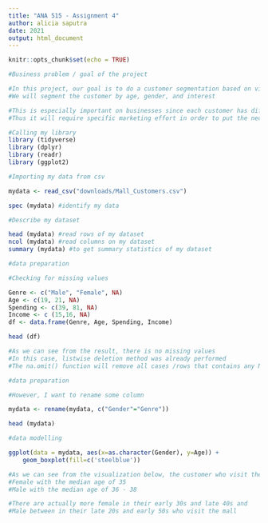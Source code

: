 ```yaml
---
title: "ANA 515 - Assignment 4"
author: alicia saputra
date: 2021
output: html_document
---
```


```r
knitr::opts_chunk$set(echo = TRUE)
```

```r
#Business problem / goal of the project

#In this project, our goal is to do a customer segmentation based on visitors of the mall
#We will segment the customer by age, gender, and interest

#This is especially important on businesses since each customer has different requirement
#Thus it will require specific marketing effort in order to put the necessary marketing effort
```

```r
#Calling my library
library (tidyverse)
library (dplyr)
library (readr)
library (ggplot2)
```

```r
#Importing my data from csv

mydata <- read_csv("downloads/Mall_Customers.csv")

spec (mydata) #identify my data

```

```r
#Describe my dataset

head (mydata) #read rows of my dataset
ncol (mydata) #read columns on my dataset
summary (mydata) #to get summary statistics of my dataset

```

```r
#data preparation

#Checking for missing values 

Genre <- c("Male", "Female", NA)
Age <- c(19, 21, NA)
Spending <- c(39, 81, NA)
Income <- c (15,16, NA)
df <- data.frame(Genre, Age, Spending, Income)

head (df)

#As we can see from the result, there is no missing values
#In this case, listwise deletion method was already performed
#The na.omit() function will remove all cases /rows that contains any NA
```

```r
#data preparation

#However, I want to rename some column

mydata <- rename(mydata, c("Gender"="Genre"))

head (mydata)

```

```r
#data modelling

ggplot(data = mydata, aes(x=as.character(Gender), y=Age)) +
    geom_boxplot(fill=c('steelblue'))

#As we can see from the visualization below, the customer who visit the mall are
#Female with the median age of 35
#Male with the median age of 36 - 38

#There are actually more female in their early 30s and late 40s and 
#Male between in their late 20s and early 50s who visit the mall

```





